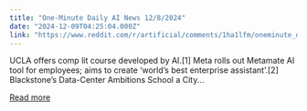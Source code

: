 ```yaml
---
title: "One-Minute Daily AI News 12/8/2024"
date: "2024-12-09T04:25:04.000Z"
link: "https://www.reddit.com/r/artificial/comments/1ha1lfm/oneminute_daily_ai_news_1282024/"
---
```


UCLA offers comp lit course developed by AI.[1]
 Meta rolls out Metamate AI tool for employees; aims to create ‘world’s best enterprise assistant’.[2]
 Blackstone’s Data-Center Ambitions School a City...

[Read more](https://www.reddit.com/r/artificial/comments/1ha1lfm/oneminute_daily_ai_news_1282024/)
